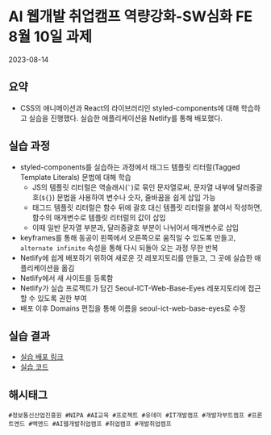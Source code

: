 # AI 웹개발 취업캠프 역량강화-SW심화 FE 8월 10일 과제
<time>2023-08-14</time>

## 요약
- CSS의 애니메이션과 React의 라이브러리인 styled-components에 대해 학습하고 실습을 진행했다. 실습한 애플리케이션을 Netlify를 통해 배포했다.

## 실습 과정
- styled-components를 실습하는 과정에서 태그드 템플릿 리터럴(Tagged Template Literals) 문법에 대해 학습
    - JS의 템플릿 리터럴은 역슬래시(``` ` ```)로 묶인 문자열로써, 문자열 내부에 달러중괄호(```${}```) 문법을 사용하여 변수나 숫자, 줄바꿈을 쉽게 삽입 가능
    - 태그드 템플릿 리터럴은 함수 뒤에 괄호 대신 템플릿 리터럴을 붙여서 작성하면, 함수의 매개변수로 템플릿 리터럴의 값이 삽입
    - 이때 일반 문자열 부분과, 달러중괄호 부분이 나뉘어서 매개변수로 삽입
- keyframes를 통해 동공이 왼쪽에서 오른쪽으로 움직일 수 있도록 만들고, ```alternate infinite``` 속성을 통해 다시 되돌아 오는 과정 무한 반복
- Netlify에 쉽게 배포하기 위하여 새로운 깃 레포지토리를 만들고, 그 곳에 실습한 애플리케이션을 옮김
- Netlify에서 새 사이트를 등록함
- Netlify가 실습 프로젝트가 담긴 Seoul-ICT-Web-Base-Eyes 레포지토리에 접근할 수 있도록 권한 부여
- 배포 이후 Domains 편집을 통해 이름을 seoul-ict-web-base-eyes로 수정

## 실습 결과
- [실습 배포 링크](https://seoul-ict-web-base-eyes.netlify.app/)
- [실습 코드](https://github.com/naruteride/Seoul-ICT-Web-Base-Eyes)

## 해시태그
    #정보통신산업진흥원 #NIPA #AI교육 #프로젝트 #유데미 #IT개발캠프 #개발자부트캠프 #프론트엔드 #백엔드 #AI웹개발취업캠프 #취업캠프 #개발취업캠프